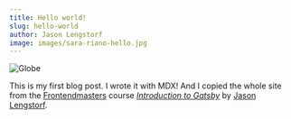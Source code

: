 ```yaml
---
title: Hello world!
slug: hello-world
author: Jason Lengstorf
image: images/sara-riano-hello.jpg
---
```


![Globe](images/sara-riano-hello.jpg)

This is my first blog post. I wrote it with MDX! And I copied the whole site from the [Frontendmasters](www.frontendmasters.com) course _[Introduction to Gatsby](https://frontendmasters.com/courses/gatsby/)_ by [Jason Lengstorf](https://twitter.com/jlengstorf).
